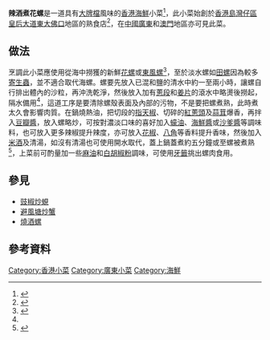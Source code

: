 {{Infobox prepared food
| name             = 辣酒煮花螺
| image            = Whelk pot.jpg
| caption          = 一盤辣酒煮花螺
| alternate_name   = 
| country          = [[香港|香港]]
| course           = 
| type             = 小菜
| served           = 熱
| main_ingredient  = [[花螺|花螺]]或[[東風螺|東風螺]]、[[蒜蓉|蒜蓉]]、[[火蔥|紅蔥頭]]、[[辣椒|辣椒]]及[[米酒|米酒]]
| variations       = 
| other            = 
}}
'''辣酒煮花螺'''是一道具有[[大牌檔|大牌檔]]風味的[[香港|香港]][[海鮮|海鮮]]小菜<ref name="wk20160426">{{cite news |title=簡易辣酒煮花螺食譜-自製大牌檔滋味 |url=https://www.weekendhk.com/299039/bloggerspick/%e7%b0%a1%e6%98%93%e8%be%a3%e9%85%92%e7%85%ae%e8%8a%b1%e8%9e%ba%e9%a3%9f%e8%ad%9c-%e8%87%aa%e8%a3%bd%e5%a4%a7%e7%89%8c%e6%aa%94%e6%bb%8b%e5%91%b3/ |accessdate=2019-06-10 |work=新假期 |date=2016-04-26 |archiveurl=https://archive.today/lQ5OS |archivedate=2021-12-06 |deadurl=yes }}</ref>，此小菜始創於[[香港島|香港島]][[灣仔區|灣仔區]][[皇后大道東_(街道)|皇后大道東]][[大佛口|大佛口]]地區的熟食店<ref name="秘製惹味辣汁必落3種酒">{{cite news |title=花螺東風螺如何分？秘製惹味辣汁必落3種酒 |url=https://www.hk01.com/%E6%95%99%E7%85%AE/511141/%E8%BE%A3%E9%85%92%E7%85%AE%E8%8A%B1%E8%9E%BA%E9%A3%9F%E8%AD%9C-%E8%8A%B1%E8%9E%BA%E6%9D%B1%E9%A2%A8%E8%9E%BA%E5%A6%82%E4%BD%95%E5%88%86-%E7%A7%98%E8%A3%BD%E6%83%B9%E5%91%B3%E8%BE%A3%E6%B1%81%E5%BF%85%E8%90%BD3%E7%A8%AE%E9%85%92 |work=香港01 |date=2020-08-14}}</ref>，在[[中國|中國]][[廣東|廣東]]和[[澳門|澳門]]地區亦可見此菜。

== 做法 ==
烹調此小菜應使用從海中撈獲的新鮮[[花螺|花螺]]或[[東風螺|東風螺]]<ref name="nd-201110701">{{cite news |title=夏日全螺 老一輩最愛︰香港 icon東風螺 |url=https://etw.nextdigital.com.hk/article/3_15390082 |accessdate=2019-06-10 |work=飲食男女 |date=2011-07-01 |archiveurl=https://archive.today/NA8q2 |archivedate=2021-12-06 |deadurl=yes }}</ref>，至於淡水螺如[[田螺|田螺]]因為較多[[寄生蟲|寄生蟲]]，並不適合取代海螺。螺要先放入已混和鹽的清水中約一至兩小時，讓螺自行排出體內的沙粒，再沖洗乾淨，然後放入加有[[蔥|蔥段]]和[[姜|姜片]]的滾水中略燙後撈起，隔水備用<ref name="wk20160426"/>，這道工序是要清除螺殼表面及內部的污物，不是要把螺煮熟，此時煮太久會影響肉質。在鍋燒熱油，把切段的[[指天椒|指天椒]]、切碎的[[火蔥|紅蔥頭]]及[[蒜茸|蒜茸]]爆香，再拌入[[豆瓣醬|豆瓣醬]]，放入螺略炒，可按對濃淡口味的喜好加入[[蠔油|蠔油]]、[[海鮮醬|海鮮醬]]或[[沙爹|沙爹醬]]等調味料，也可放入更多辣椒提升辣度，亦可放入[[花椒|花椒]]、[[八角|八角]]等香料提升香味，然後加入[[米酒|米酒]]及清湯，如沒有清湯也可使用開水取代，蓋上鍋蓋煮約五分鐘或至螺被煮熟<ref name="topick2016">{{cite news |title=大廚教煮超易鹽焗花螺 螺尾食得嗎？|url=https://topick.hket.com/article/1527516/%E5%A4%A7%E5%BB%9A%E6%95%99%E7%85%AE%E8%B6%85%E6%98%93%E9%B9%BD%E7%84%97%E8%8A%B1%E8%9E%BA%20%20%20%20%E8%9E%BA%E5%B0%BE%E9%A3%9F%E5%BE%97%E5%97%8E%EF%BC%9F |accessdate=2019-06-10 |work=香港經濟日報 |date=2016-10-27}}</ref>，上菜前可酌量加一些[[麻油|麻油]]和[[胡椒粉|白胡椒粉]]調味，可使用[[牙籤|牙籤]]挑出螺肉食用。

== 參見 ==
*[[豉椒炒蜆|豉椒炒蜆]]
*[[避風塘炒蟹|避風塘炒蟹]]
*[[燒酒螺|燒酒螺]]

== 參考資料 ==
{{reflist}}

[[Category:香港小菜|Category:香港小菜]]
[[Category:廣東小菜|Category:廣東小菜]]
[[Category:海鮮|Category:海鮮]]